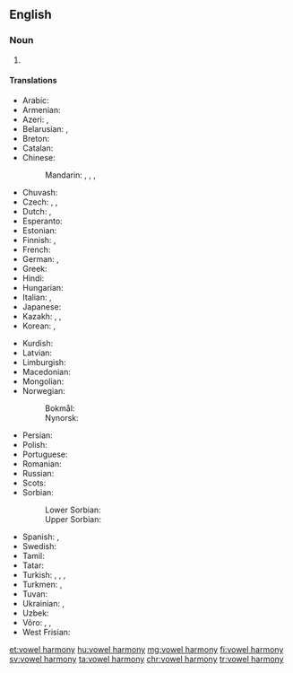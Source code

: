 ==English==
{{slim-wikipedia}}

===Noun===
{{en-noun|vowel harmonies}}

# {{lb|en|phonetics}} {{def|A [[phonological]] process involving vowels in some languages, setting constraints on what vowels (e.g. [[front vowel|front]]/[[back vowel|back vowels]] only) may be found near each other and sometimes in the entire word.}}

====Translations====
{{trans-top|phonological process}}
* Arabic: {{t|ar|اِنْسِجَام مُصَوَّتٍ|m}}
* Armenian: {{t|hy|ձայնավորների ներդաշնակություն}}
* Azeri: {{t|az|ses uyumu}}, {{t|az|ahəng qanunu}}
* Belarusian: {{t|be|гармо́нія гало́сних|f}}, {{t|be|сінгармані́зм|m}}
* Breton: {{t|br|hesonerezh vogalennek|m}}
* Catalan: {{t|ca|harmonia vocàlica|f}}
* Chinese:
*: Mandarin: {{t|cmn|元音和諧律}}, {{t|cmn|元音和谐律|tr=yuányīn héxiélǜ}}, {{t|cmn|元音調和}}, {{t|cmn|元音调和|tr=yuányīn tiáohé}}
* Chuvash: {{t|cv|сингармонизм}}
* Czech: {{t|cs|vokálová harmonie|f}}, {{t|cs|samohlásková harmonie|f}}, {{t|cs|harmonie samohlásek|f}}
* Dutch: {{t+|nl|klinkerharmonie|f}}, {{t|nl|vocaalharmonie|f}}
* Esperanto: {{t|eo|vokala harmonio}}
* Estonian: {{t|et|vokaalharmoonia}}
* Finnish: {{t+|fi|vokaalisointu}}, {{t+|fi|vokaaliharmonia}}
* French: {{t+|fr|harmonie vocalique|f}}
* German: {{t+|de|Vokalharmonie|f}}, {{t|de|Synharmonismus|m}}
* Greek: {{t|el|φωνηεντική αρμονία|f}}
* Hindi: {{t|hi|स्वर सहयोग|m}}
* Hungarian: {{t+|hu|magánhangzó-harmónia}}
* Italian: {{t|it|armonia vocalica|f}}, {{t|it|armonia velare|f}}
* Japanese: {{t|ja|母音調和|tr=ぼいんちょうわ, boin-chōwa}}
* Kazakh: {{t|kk|дауыссыздар үндестігі}}, {{t|kk|сингармонизм}}, {{t|kk|гармония согласных}}
* Korean: {{t+|ko|모음조화}}, {{t|ko|홀소리어울림}}
{{trans-mid}}
* Kurdish: {{t|ku|ahenga dengdêran}}
* Latvian: {{t|lv|patskaņu harmonija|f}}
* Limburgish: {{t|li|vocaolhermenie|f}}
* Macedonian: {{t|mk|самогласна хармонија|f}}
* Mongolian: {{t|mn|эгшиг зохицох ёс}}
* Norwegian:
*: Bokmål: {{t|no|vokalharmoni|m}}
*: Nynorsk: {{t|nn|vokalharmoni|m}}
* Persian: {{t|fa|هماهنگی واکه‌ای|tr=hamâhangi vâke-i}}
* Polish: {{t|pl|harmonia samogłosek|f}}
* Portuguese: {{t|pt|harmonia vocálica|f}}
* Romanian: {{t+|ro|armonie vocalică|f}}
* Russian: {{t+|ru|сингармони́зм|m}}
* Scots: {{t|sco|vouel harmony}}
* Sorbian:
*: Lower Sorbian: {{t|dsb|wokalna harmonija|f}}
*: Upper Sorbian: {{t|hsb|wokalna harmonija|f}}
* Spanish: {{t|es|armonía vocálica|f}}, {{t|es|sinarmonía vocálica|f}}
* Swedish: {{t|sv|vokalharmoni|c}}
* Tamil: {{t|ta|உயிரொலி இயைபு}}
* Tatar: {{t|tt|сингармони́зм}}
* Turkish: {{t+|tr|ünlü uyumu}}, {{t+|tr|sesli uyumu}}, {{t+|tr|ünlü benzeşmesi}}, {{t+|tr|ahenk kaidesi}}
* Turkmen: {{t|tk|singarmonizm}}, {{t|tk|çekimlileriň sazlaşygy}}
* Tuvan: {{t-needed|tyv}}
* Ukrainian: {{t|uk|сингармоні́зм|m}}, {{t|uk|гармо́нія го́лосних|f}}
* Uzbek: {{t+|uz|singarmonizm}}
* Võro: {{t|vro|vabahelle kokkokõla}}, {{t|vro|vabahelükokkokõla}}, {{t|vro|vokaalharmoonia}}
* West Frisian: {{t|fy|lûdsharmony|f}}
{{trans-bottom}}

[[et:vowel harmony]]
[[hu:vowel harmony]]
[[mg:vowel harmony]]
[[fi:vowel harmony]]
[[sv:vowel harmony]]
[[ta:vowel harmony]]
[[chr:vowel harmony]]
[[tr:vowel harmony]]